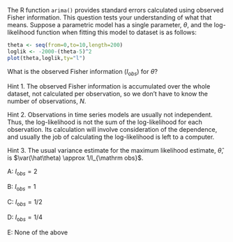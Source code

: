 
The R function `arima()` provides standard errors calculated using observed Fisher information. This question tests your understanding of what that means. Suppose a parametric model has a single parameter, $\theta$, and the log-likelihood function when fitting this model to dataset is as follows:

```r
theta <- seq(from=0,to=10,length=200)
loglik <- -2000-(theta-5)^2
plot(theta,loglik,ty="l")
```

What is the observed Fisher information ($I_{\mathrm obs}$) for $\theta$?

Hint 1. The observed Fisher information is accumulated over the whole dataset, not calculated per observation, so we don't have to know the number of observations, $N$.

Hint 2. Observations in time series models are usually not independent. Thus, the log-likelihood is not the sum of the log-likelihood for each observation. Its calculation will involve consideration of the dependence, and usually the job of calculating the log-likelihood is left to a computer.

Hint 3. The usual variance estimate for the maximum likelihood estimate, $\hat\theta$, is $\var(\hat\theta) \approx 1/I_{\mathrm obs}$.

A: $I_{\mathrm obs}=2$

B:  $I_{\mathrm obs}=1$

C: $I_{\mathrm obs}=1/2$

D: $I_{\mathrm obs}=1/4$

E: None of the above



